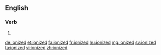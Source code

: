 ==English==

===Verb===
{{head|en|verb form}}

# {{en-past of|ionize}}

[[de:ionized]]
[[et:ionized]]
[[fa:ionized]]
[[fr:ionized]]
[[hu:ionized]]
[[mg:ionized]]
[[sv:ionized]]
[[ta:ionized]]
[[vi:ionized]]
[[zh:ionized]]